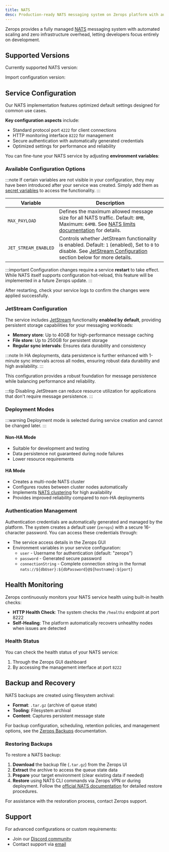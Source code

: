 ```yaml
---
title: NATS
desc: Production-ready NATS messaging system on Zerops platform with automated scaling and enterprise reliability. Deploy, manage, and scale with zero infrastructure hassle.
---
```



Zerops provides a fully managed [NATS](https://nats.io/) messaging system with automated scaling and zero infrastructure overhead, letting developers focus entirely on development.

## Supported Versions

Currently supported NATS version:
<UnorderedList data={data.nats.readable}/>

Import configuration version:
<UnorderedCodeList data={data.nats.import}/>

## Service Configuration

Our NATS implementation features optimized default settings designed for common use cases.

**Key configuration aspects** include:
- Standard protocol port `4222` for client connections
- HTTP monitoring interface `8222` for management
- Secure authentication with automatically generated credentials
- Optimized settings for performance and reliability

You can fine-tune your NATS service by adjusting **environment variables**:

### Available Configuration Options

:::note
If certain variables are not visible in your configuration, they may have been introduced after your service was created. Simply add them as [secret variables](/features/env-variables#2-secret-variables) to access the functionality.
:::

<table className="w-full my-1.5">
  <thead>
    <tr>
      <th className="w-fit">Variable</th>
      <th className="w-fit">Description</th>
    </tr>
  </thead>
  <tbody>
    <tr>
      <td className="w-fit whitespace-nowrap"><code>MAX_PAYLOAD</code></td>
      <td className="w-fit">Defines the maximum allowed message size for all NATS traffic. Default: <code>8MB</code>, Maximum: <code>64MB</code>. See <a href="https://docs.nats.io/running-a-nats-service/configuration#limits">NATS limits documentation</a> for details.</td>
    </tr>
    <tr>
      <td className="w-fit whitespace-nowrap"><code>JET_STREAM_ENABLED</code></td>
      <td className="w-fit">Controls whether JetStream functionality is enabled. Default: <code>1</code> (enabled), Set to <code>0</code> to disable. See <a href="#jetstream-configuration">JetStream Configuration</a> section below for more details.</td>
    </tr>
  </tbody>
</table>

:::important
Configuration changes require a service **restart** to take effect. While NATS itself supports configuration hot-reload, this feature will be implemented in a future Zerops update.
:::

After restarting, check your service logs to confirm the changes were applied successfully.

### JetStream Configuration

The service includes [JetStream](https://docs.nats.io/nats-concepts/jetstream) functionality **enabled by default**, providing persistent storage capabilities for your messaging workloads:
- **Memory store**: Up to 40GB for high-performance message caching
- **File store**: Up to 250GB for persistent storage
- **Regular sync intervals**: Ensures data durability and consistency

:::note
In HA deployments, data persistence is further enhanced with 1-minute sync intervals across all nodes, ensuring robust data durability and high availability.
:::

This configuration provides a robust foundation for message persistence while balancing performance and reliability.

:::tip
Disabling JetStream can reduce resource utilization for applications that don't require message persistence.
:::

### Deployment Modes

:::warning
Deployment mode is selected during service creation and cannot be changed later.
:::

#### Non-HA Mode
- Suitable for development and testing
- Data persistence not guaranteed during node failures
- Lower resource requirements

#### HA Mode
- Creates a multi-node NATS cluster
- Configures routes between cluster nodes automatically
- Implements [NATS clustering](https://docs.nats.io/running-a-nats-service/configuration/clustering) for high availability
- Provides improved reliability compared to non-HA deployments

### Authentication Management

Authentication credentials are automatically generated and managed by the platform. The system creates a default user (`zerops`) with a secure 16-character password. You can access these credentials through:
- The service access details in the Zerops GUI
- Environment variables in your service configuration:
  - `user` - Username for authentication (default: "zerops")
  - `password` - Generated secure password
  - `connectionString` - Complete connection string in the format `nats://${dbUser}:${dbPassword}@${hostname}:${port}`

## Health Monitoring

Zerops continuously monitors your NATS service health using built-in health checks:

- **HTTP Health Check**: The system checks the `/healthz` endpoint at port 8222
- **Self-Healing**: The platform automatically recovers unhealthy nodes when issues are detected

### Health Status

You can check the health status of your NATS service:

1. Through the Zerops GUI dashboard
2. By accessing the management interface at port `8222`

## Backup and Recovery

NATS backups are created using filesystem archival:

- **Format**: `.tar.gz` (archive of queue state)
- **Tooling**: Filesystem archival
- **Content**: Captures persistent message state

For backup configuration, scheduling, retention policies, and management options, see the [Zerops Backups](/features/backup) documentation.

### Restoring Backups

To restore a NATS backup:

1. **Download** the backup file (`.tar.gz`) from the Zerops UI
2. **Extract** the archive to access the queue state data
3. **Prepare** your target environment (clear existing data if needed)
4. **Restore** using NATS CLI commands via Zerops VPN or during deployment. Follow the [official NATS documentation](https://docs.nats.io/running-a-nats-service/nats_admin/jetstream_admin/disaster_recovery) for detailed restore procedures.

For assistance with the restoration process, contact Zerops support.

## Support

For advanced configurations or custom requirements:
- Join our [Discord community](https://discord.gg/zerops)
- Contact support via [email](mailto:support@zerops.io)